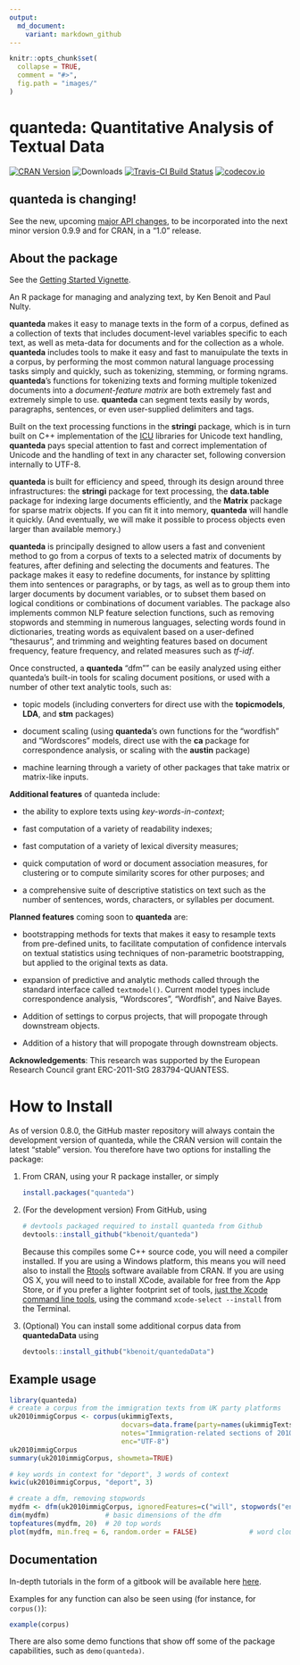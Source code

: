 ```yaml
---
output:
  md_document:
    variant: markdown_github
---
```


<!-- README.md is generated from README.Rmd. Please edit that file -->

```r
knitr::opts_chunk$set(
  collapse = TRUE,
  comment = "#>",
  fig.path = "images/"
)
```

# quanteda: Quantitative Analysis of Textual Data

[![CRAN Version](http://www.r-pkg.org/badges/version/quanteda)](https://CRAN.R-project.org/package=quanteda)
![Downloads](http://cranlogs.r-pkg.org/badges/quanteda)
[![Travis-CI Build Status](https://travis-ci.org/kbenoit/quanteda.svg?branch=master)](https://travis-ci.org/kbenoit/quanteda)
[![codecov.io](https://codecov.io/github/kbenoit/quanteda/coverage.svg?branch=master)][1]


[1]: https://codecov.io/gh/kbenoit/quanteda/branch/master

## **quanteda** is changing!

See the new, upcoming [major API changes](API.md), to be incorporated into the next minor version 0.9.9 and for CRAN, in a "1.0" release.

## About the package

See the [Getting Started Vignette](http://htmlpreview.github.com/?https://github.com/kbenoit/quanteda/blob/master/vignettes/quickstart.html).

An R package for managing and analyzing text, by Ken Benoit and Paul Nulty.

**quanteda** makes it easy to manage texts in the form of a
corpus, defined as a collection of texts that includes document-level
variables specific to each text, as well as meta-data for documents
and for the collection as a whole.  **quanteda** includes tools to make it
easy and fast to manuipulate the texts in a corpus, by performing the most common
natural language processing tasks simply and quickly, such as tokenizing,
stemming, or forming ngrams.  **quanteda**'s functions for tokenizing texts
and forming multiple tokenized documents into a *document-feature matrix* are
both extremely fast and extremely simple to use.  **quanteda** can segment texts
easily by words, paragraphs, sentences, or even user-supplied delimiters and tags.

Built on the text processing
functions in the **stringi** package,
which is in turn built on C++ implementation of the [ICU](http://www.icu-project.org/)
libraries for Unicode text handling, **quanteda** pays special attention to fast and correct
implementation of Unicode and the handling of text in any character set, following conversion
internally to UTF-8.


**quanteda** is built for efficiency and speed, through its design around three infrastructures: the **stringi** package for text processing, the **data.table** package for indexing large documents efficiently, and the **Matrix** package for sparse matrix objects.  If you can fit it into memory, **quanteda** will handle it quickly.  (And eventually, we will make it possible to process objects even larger than available memory.)

**quanteda** is principally designed to allow users a fast and convenient method to go from 
a corpus of texts to a selected matrix of documents by features, after defining and selecting
the documents and features.  The package makes it easy to redefine documents, for instance by splitting them into sentences or paragraphs, or by tags, as well as to group them into larger documents by document variables, or to subset them based on logical conditions or combinations of document variables.  The package also implements common NLP feature selection functions, such as removing stopwords and stemming in numerous languages, selecting words found in dictionaries, treating words as equivalent based on a user-defined "thesaurus", and trimming and weighting features based on document frequency, feature frequency, and related measures such as *tf-idf*.
 
Once constructed, a **quanteda** "dfm"" can be easily analyzed using either quanteda's built-in tools for scaling document positions, or used with a number of other text analytic tools, such as:

*  topic models (including converters for direct use with the **topicmodels**, **LDA**, and **stm** packages)

*  document scaling (using **quanteda**'s own functions for the "wordfish" and "Wordscores" models, direct use with the **ca** package for correspondence analysis, or scaling with the **austin** package)

*  machine learning through a variety of other packages that take matrix or matrix-like inputs.


**Additional features** of quanteda include:

*  the ability to explore texts using *key-words-in-context*;

*  fast computation of a variety of readability indexes;

*  fast computation of a variety of lexical diversity measures;

*  quick computation of word or document association measures, for clustering or to compute similarity scores for other purposes; and

*  a comprehensive suite of descriptive statistics on text such as the number of sentences, words, characters, or syllables per document.


**Planned features** coming soon to **quanteda** are:

*  bootstrapping methods for texts that makes it easy to resample texts
   from pre-defined units, to facilitate computation of confidence
   intervals on textual statistics using techniques of non-parametric
   bootstrapping, but applied to the original texts as data. 
   
*  expansion of predictive and analytic methods called through the standard 
   interface called `textmodel()`.  Current model types include correspondence analysis, "Wordscores", "Wordfish", and Naive Bayes.

*  Addition of settings to corpus projects, that will propogate through downstream objects.

*  Addition of a history that will propogate through downstream objects.

**Acknowledgements**:  This research was supported by the European Research Council grant ERC-2011-StG 283794-QUANTESS.

# How to Install

As of version 0.8.0, the GitHub master repository will always contain the development version of quanteda, while the CRAN version will contain the latest "stable" version.  You therefore have two options for installing the package:

1.  From CRAN, using your R package installer, or simply

    ```r
    install.packages("quanteda")
    ```

2.  (For the development version) From GitHub, using

    ```r
    # devtools packaged required to install quanteda from Github
    devtools::install_github("kbenoit/quanteda")
    ```

    Because this compiles some C++ source code, you will need a compiler installed.  If you are using a Windows platform, this means you will need also to install the [Rtools](https://CRAN.R-project.org/bin/windows/Rtools/) software available from CRAN.  If you are using OS X, you will need to to install XCode, available for free from the App Store, or if you prefer a lighter footprint set of tools, [just the Xcode command line tools](http://osxdaily.com/2014/02/12/install-command-line-tools-mac-os-x/
), using the command `xcode-select --install` from the Terminal.

3.  (Optional) You can install some additional corpus data from **quantedaData** using

    ```r
    devtools::install_github("kbenoit/quantedaData")
    ```

## Example usage

```r
library(quanteda)
# create a corpus from the immigration texts from UK party platforms
uk2010immigCorpus <- corpus(ukimmigTexts,
                            docvars=data.frame(party=names(ukimmigTexts)),
                            notes="Immigration-related sections of 2010 UK party manifestos",
                            enc="UTF-8")
uk2010immigCorpus
summary(uk2010immigCorpus, showmeta=TRUE)

# key words in context for "deport", 3 words of context
kwic(uk2010immigCorpus, "deport", 3)

# create a dfm, removing stopwords
mydfm <- dfm(uk2010immigCorpus, ignoredFeatures=c("will", stopwords("english")))
dim(mydfm)              # basic dimensions of the dfm
topfeatures(mydfm, 20)  # 20 top words
plot(mydfm, min.freq = 6, random.order = FALSE)             # word cloud     
```


## Documentation

In-depth tutorials in the form of a gitbook will be available here [here](http://kbenoit.github.io/quanteda).

Examples for any function can also be seen using (for instance, for `corpus()`):
```r
example(corpus)
```
There are also some demo functions that show off some of the package capabilities, such 
as `demo(quanteda)`.
